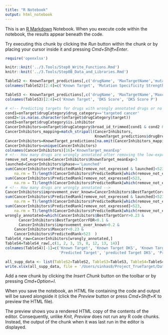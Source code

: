 ```yaml
---
title: "R Notebook"
output: html_notebook
---
```


This is an [R Markdown](http://rmarkdown.rstudio.com) Notebook. When you execute code within the notebook, the results appear beneath the code. 

Try executing this chunk by clicking the *Run* button within the chunk or by placing your cursor inside it and pressing *Cmd+Shift+Enter*. 
<!-- Create Supplementary Tables -->
```r
require('openxlsx')
```
```r
knitr::knit('../3.Tools/Step0_Write_Functions.Rmd')
knitr::knit('../3.Tools/Step0B_Data_and_Libraries.Rmd')
```
<!-- TableS2 -->
```r
TableS2 <- KnownTarget_predictions[,c('drugName', 'MaxTargetName','mutation_interaction_strength','mutation_interaction_P')]
colnames(TableS2)[2:4]=c('Known Target', 'Mutation Specificity Strength', 'Mutation Specificity P')
```
```r
TableS3 <- KnownTarget_predictions[,c('drugName', 'MaxTargetName','Maxcorr','KnownTargetCorrP')]
colnames(TableS3)[2:4]=c('Known Target', 'DKS Score', 'DKS Score P')
```
<!-- Table S4 -->
```r
# <!-- Predicting targets for drugs with wrongly annotated drugs or no targets -->
cond1=onTarget$drugCategory$drug_category=='targeted cancer'
cond2=!is.na(as.character(onTarget$drugCategory$target))
cond3=onTarget$drugCategory$is.inhibitor
CancerInhibitors=onTarget$drugCategory$broad_id_trimmed[cond1 & cond2 & cond3]
CancerInhibitors_mapping=match_stripall(CancerInhibitors,
                                        KnownTarget_predictions$drugBroadID)
CancerInhibitors=KnownTarget_predictions[na.omit(CancerInhibitors_mapping),]
CancerInhibitors=unique(CancerInhibitors)
colnames(CancerInhibitors)[16]='KnownTarget_meanExp'
# <!-- How many drugs are wrongly annotated after removing the low-expressed ones-->
remove_not_expressed=CancerInhibitors$KnownTarget_meanExp>3
launched=CancerInhibitors$phase=='Launched'
sum(CancerInhibitors$PredictedRank[remove_not_expressed & launched]<523,
    na.rm = T)/length(CancerInhibitors$PredictedRank[which(remove_not_expressed & launched)])
sum(CancerInhibitors$PredictedRank[remove_not_expressed]<523,
    na.rm = T)/length(CancerInhibitors$PredictedRank[which(remove_not_expressed)])
# <!-- How many drugs are wrongly annotated -->
CancerInhibitors$improvement_over_known=CancerInhibitors$BestTargetCorr - CancerInhibitors$Maxcorr
sum(CancerInhibitors$PredictedRank[remove_not_expressed & launched]<523,
    na.rm = T)/length(CancerInhibitors$PredictedRank[which(remove_not_expressed & launched)])
sum(CancerInhibitors$PredictedRank[remove_not_expressed]<523,
    na.rm = T)/length(CancerInhibitors$PredictedRank[which(remove_not_expressed)])
wrongly_annotated=which(CancerInhibitors$BestTargetCorr>0.23 &
      CancerInhibitors$BestTargetCorrFDR<0.1 &
      CancerInhibitors$improvement_over_known>0.2 &
    CancerInhibitors$Maxcorr<0.23 & 
    CancerInhibitors$PredictedRank>523  )
TableS4_raw=CancerInhibitors[wrongly_annotated,]
TableS4=TableS4_raw[,c(1, 2, 3, 15, 8, 12, 13, 14)]
colnames(TableS4)[-1]=c('Known Target', 'Known Target DKS', 'Known Target DKS P','Known Target DKS Rank',
                        'Predicted Target', 'predicted Target DKS', 'Predicted Target DKS P')
```
```r
all_supp_data <- list(TableS2=TableS2, TableS3=TableS3, TableS4=TableS4)
write.xlsx(all_supp_data, file = '/Users/sinhas8/Project_TrueTarget/Data/Supp_tables.xlsx')
```

Add a new chunk by clicking the *Insert Chunk* button on the toolbar or by pressing *Cmd+Option+I*.

When you save the notebook, an HTML file containing the code and output will be saved alongside it (click the *Preview* button or press *Cmd+Shift+K* to preview the HTML file). 

The preview shows you a rendered HTML copy of the contents of the editor. Consequently, unlike *Knit*, *Preview* does not run any R code chunks. Instead, the output of the chunk when it was last run in the editor is displayed.